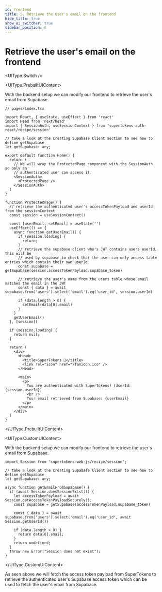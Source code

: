 ```yaml
---
id: frontend
title: 5. Retrieve the user's email on the frontend
hide_title: true
show_ui_switcher: true
sidebar_position: 6
---
```



# Retrieve the user's email on the frontend

<UIType.Switch />

<UIType.PrebuiltUIContent>

With the backend setup we can modify our frontend to retrieve the user's email from Supabase.

```tsx
// pages/index.tsx

import React, { useState, useEffect } from 'react'
import Head from 'next/head'
import { SessionAuth, useSessionContext } from 'supertokens-auth-react/recipe/session'

// take a look at the Creating Supabase Client section to see how to define getSupabase
let getSupabase: any;

export default function Home() {
  return (
    // We will wrap the ProtectedPage component with the SessionAuth so only an
    // authenticated user can access it.
    <SessionAuth>
      <ProtectedPage />
    </SessionAuth>
  )
}

function ProtectedPage() {
  // retrieve the authenticated user's accessTokenPayload and userId from the sessionContext
  const session = useSessionContext()

  const [userEmail, setEmail] = useState('')
  useEffect(() => {
    async function getUserEmail() {
      if (session.loading) {
        return;
      }
      // retrieve the supabase client who's JWT contains users userId, this will be
      // used by supabase to check that the user can only access table entries which contain their own userId
      const supabase = getSupabase(session.accessTokenPayload.supabase_token)

      // retrieve the user's name from the users table whose email matches the email in the JWT
      const { data } = await supabase.from('users').select('email').eq('user_id', session.userId)

      if (data.length > 0) {
        setEmail(data[0].email)
      }
    }
    getUserEmail()
  }, [session])

  if (session.loading) {
    return null;
  }

  return (
    <div>
      <Head>
        <title>SuperTokens 💫</title>
        <link rel="icon" href="/favicon.ico" />
      </Head>

      <main>
        <p>
          You are authenticated with SuperTokens! (UserId: {session.userId})
          <br />
          Your email retrieved from Supabase: {userEmail}
        </p>
      </main>
    </div>
  )
}
```

</UIType.PrebuiltUIContent>

<UIType.CustomUIContent>

With the backend setup we can modify our frontend to retrieve the user's email from Supabase.

```tsx
import Session from "supertokens-web-js/recipe/session";

// take a look at the Creating Supabase Client section to see how to define getSupabase
let getSupabase: any;

async function getEmailFromSupabase() {
  if (await Session.doesSessionExist()) {
    let accessTokenPayload = await Session.getAccessTokenPayloadSecurely();
    const supabase = getSupabase(accessTokenPayload.supabase_token)

    const { data } = await supabase.from('users').select('email').eq('user_id', await Session.getUserId())

    if (data.length > 0) {
      return data[0].email;
    }
    return undefined;
  }
  throw new Error("Session does not exist");
}
```

</UIType.CustomUIContent>

As seen above we will fetch the access token payload from SuperTokens to retrieve the authenticated user's Supabase access token which can be used to fetch the user's email from Supabase.
